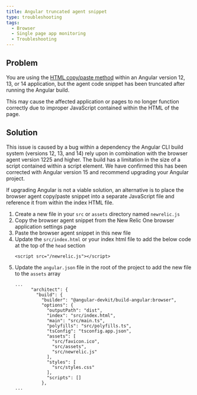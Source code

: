 ```yaml
---
title: Angular truncated agent snippet
type: troubleshooting
tags:
  - Browser
  - Single page app monitoring
  - Troubleshooting
---
```


## Problem

You are using the [HTML copy/paste method](/docs/browser/new-relic-browser/installation-configuration/adding-apps-new-relic-browser/#copy-paste-app) within an Angular version 12, 13, or 14 application, but the agent code snippet has been truncated after running the Angular build.

This may cause the affected application or pages to no longer function correctly due to improper JavaScript contained within the HTML of the page.

## Solution

This issue is caused by a bug within a dependency the Angular CLI build system (versions 12, 13, and 14) rely upon in combination with the browser agent version 1225 and higher. The build has a limitation in the size of a script contained within a script element. We have confirmed this has been corrected with Angular version 15 and recommend upgrading your Angular project.

If upgrading Angular is not a viable solution, an alternative is to place the browser agent copy/paste snippet into a separate JavaScript file and reference it from within the index HTML file.

1. Create a new file in your `src` or `assets` directory named `newrelic.js`
2. Copy the browser agent snippet from the New Relic One browser application settings page
3. Paste the browser agent snippet in this new file
4. Update the `src/index.html` or your index html file to add the below code at the top of the `head` section
    ```
    <script src="/newrelic.js"></script>
    ```
5. Update the `angular.json` file in the root of the project to add the new file to the `assets` array
    ```
    ...
          "architect": {
            "build": {
              "builder": "@angular-devkit/build-angular:browser",
              "options": {
                "outputPath": "dist",
                "index": "src/index.html",
                "main": "src/main.ts",
                "polyfills": "src/polyfills.ts",
                "tsConfig": "tsconfig.app.json",
                "assets": [
                  "src/favicon.ico",
                  "src/assets",
                  "src/newrelic.js"
                ],
                "styles": [
                  "src/styles.css"
                ],
                "scripts": []
              },
    ...
    ```
